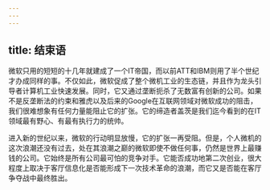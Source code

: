 ```yaml
---
---
---
```

title: 结束语
---




微软只用的短短的十几年就建成了一个IT帝国，而以前ATT和IBM则用了半个世纪才办成同样的事。不仅如此，微软促成了整个微机工业的生态链，并且作为龙头引导者计算机工业快速发展。同时，它又通过垄断扼杀了无数富有创新的公司。如果不是反垄断法的约束和雅虎以及后来的Google在互联网领域对微软成功的阻击，我们很难想象有任何力量能阻止它的扩张。它的缔造者盖茨是我们迄今看到的在IT领域最有野心、有最有执行力的统帅。

进入新的世纪以来，微软的行动明显放慢，它的扩张一再受阻。但是，个人微机的这次浪潮还没有过去，处在其浪潮之巅的微软即使不做任何事，仍然是世界上最赚钱的公司。它始终是所有公司最可怕的竞争对手。它能否成功地第二次创业，很大程度上取决于客厅信息化是否能形成下一次技术革命的浪潮，而它又是否能在客厅争夺战中最终胜出。